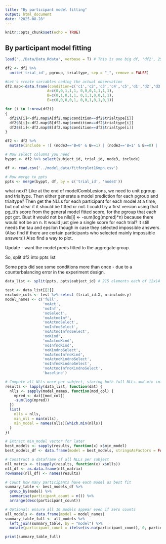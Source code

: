 ```yaml
---
title: "By participant model fitting"
output: html_document
date: "2025-08-28"
---
```


```r
knitr::opts_chunk$set(echo = TRUE)
```

## By participant model fitting


```r
load('../Data/Data.Rdata', verbose = T) # This is one big df, 'df2', 2580, of 215 ppts

df2 <- df2 %>% 
  unite('trial_id', pgroup, trialtype, sep = "_", remove = FALSE)

#Let's create variables coding the actual observation
df2.map<-data.frame(condition=c('c1','c2','c3','c4','c5','d1','d2','d3','d4','d5','d6','d7'),
                   A=c(0,0,1,1,1, 0,0,0,1,1,1,1),
                   B=c(0,1,0,1,1, 0,1,1,0,0,1,1),
                   E=c(0,0,0,0,1, 0,0,1,0,1,0,1))

for (i in 1:nrow(df2))
{
  df2$A[i]<-df2.map$A[df2.map$condition==df2$trialtype[i]]
  df2$B[i]<-df2.map$B[df2.map$condition==df2$trialtype[i]]
  df2$E[i]<-df2.map$E[df2.map$condition==df2$trialtype[i]]
}

df2 <- df2 %>%
  mutate(include = !( (node3=='B=0' & B==1) | (node3=='B=1' & B==0) | (node3=='A=0' & A==1) | (node3=='A=1' & A==0)))

# Now select columns you need
byppt <- df2 %>% select(subject_id, trial_id, node3, include)
```

```r
df <- read.csv('../model_data/fitforplot16mpn.csv') 

# Now merge to ppts
ppts <- merge(byppt, df, by = c('trial_id', 'node3'))
```

what next? 
Like at the end of modelCombLesions, we need to unit pgroup and trialtype. 
Then either generate a model prediction for each pgroup and trialtype?
Then get the NLLs for each participant for each model at a time, but not clear if it should be fitted or not.
I could try a first version using that pg_tt's score from the general model fitted score, for the pgroup that each ppt got.
Buut it would not be nlls[i] <-  -sum(log(mpred)*n) because there would not be an n. It would just give a single score for each trial? It still needs the tau and epsilon though in case they selected impossible answers.
(Also find if there are certain participants who selected mainly impossible answers!)
Also find a way to plot.

Update - want the model preds fitted to the aggregate group. 

So, split df2 into ppts list

Some ppts did see some conditions more than once - due to a counterbalancing error in the experiment design.

```r
data_list <- split(ppts, ppts$subject_id) # 215 elements each of 12x14

test <- data_list[[2]]
exclude_cols <- test %>% select (trial_id:X, n:include.y)
model_names <- c('full', 
                 'noAct', 
                 'noInf', 
                 'noSelect', 
                 'noActnoInf', 
                 'noActnoSelect', 
                 'noInfnoSelect', 
                 'noActnoInfnoSelect',
                 'noKind', 
                 'noActnoKind', 
                 'noInfnoKind', 
                 'noKindnoSelect', 
                 'noActnoInfnoKind', 
                 'noActnoKindnoSelect', 
                 'noInfnoKindnoSelect', 
                 'noActnoInfnoKindnoSelect',
                 'baseline')  

# Compute all NLLs once per subject, storing both full NLLs and min info together
results <- lapply(data_list, function(dat) {
  nlls <- sapply(model_names, function(mod_col) {
    mpred <- dat[[mod_col]]
    -sum(log(mpred))
  })
  list(
    nlls = nlls,
    min_nll = min(nlls),
    min_model = names(nlls)[which.min(nlls)]
  )
})

# Extract min_model vector for later
best_models <- sapply(results, function(x) x$min_model)
best_models_df <- data.frame(model = best_models, stringsAsFactors = FALSE)

# Construct a dataframe of all NLLs per subject
nll_matrix <- t(sapply(results, function(x) x$nlls))
nll_df <- as.data.frame(nll_matrix)
rownames(nll_df) <- names(results)


```

```r
# Count how many participants have each model as best fit
summary_table <- best_models_df %>%
  group_by(model) %>%
  summarise(participant_count = n()) %>%
  arrange(desc(participant_count))

# Optional: ensure all 16 models appear even if zero counts
all_models <- data.frame(model = model_names)
summary_table_full <- all_models %>%
  left_join(summary_table, by = "model") %>%
  mutate(participant_count = ifelse(is.na(participant_count), 0, participant_count))

print(summary_table_full)

```